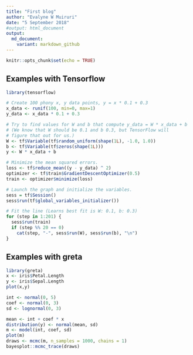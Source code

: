 ```yaml
---
title: "First blog"
author: "Evalyne W Muiruri"
date: "5 September 2018"
#output: html_document
output: 
  md_document:
    variant: markdown_github
---
```


```r
knitr::opts_chunk$set(echo = TRUE)
```

## Examples with Tensorflow

```r

library(tensorflow)

# Create 100 phony x, y data points, y = x * 0.1 + 0.3
x_data <- runif(100, min=0, max=1)
y_data <- x_data * 0.1 + 0.3

# Try to find values for W and b that compute y_data = W * x_data + b
# (We know that W should be 0.1 and b 0.3, but TensorFlow will
# figure that out for us.)
W <- tf$Variable(tf$random_uniform(shape(1L), -1.0, 1.0))
b <- tf$Variable(tf$zeros(shape(1L)))
y <- W * x_data + b

# Minimize the mean squared errors.
loss <- tf$reduce_mean((y - y_data) ^ 2)
optimizer <- tf$train$GradientDescentOptimizer(0.5)
train <- optimizer$minimize(loss)

# Launch the graph and initialize the variables.
sess = tf$Session()
sess$run(tf$global_variables_initializer())

# Fit the line (Learns best fit is W: 0.1, b: 0.3)
for (step in 1:201) {
  sess$run(train)
  if (step %% 20 == 0)
    cat(step, "-", sess$run(W), sess$run(b), "\n")
}
```


## Examples with greta

```r
library(greta)
x <- iris$Petal.Length
y <- iris$Sepal.Length
plot(x,y)

int <- normal(0, 5)
coef <- normal(0, 3)
sd <- lognormal(0, 3)

mean <- int + coef * x
distribution(y) <- normal(mean, sd)
m <- model(int, coef, sd)
plot(m)
draws <- mcmc(m, n_samples = 1000, chains = 1)
bayesplot::mcmc_trace(draws)
```




